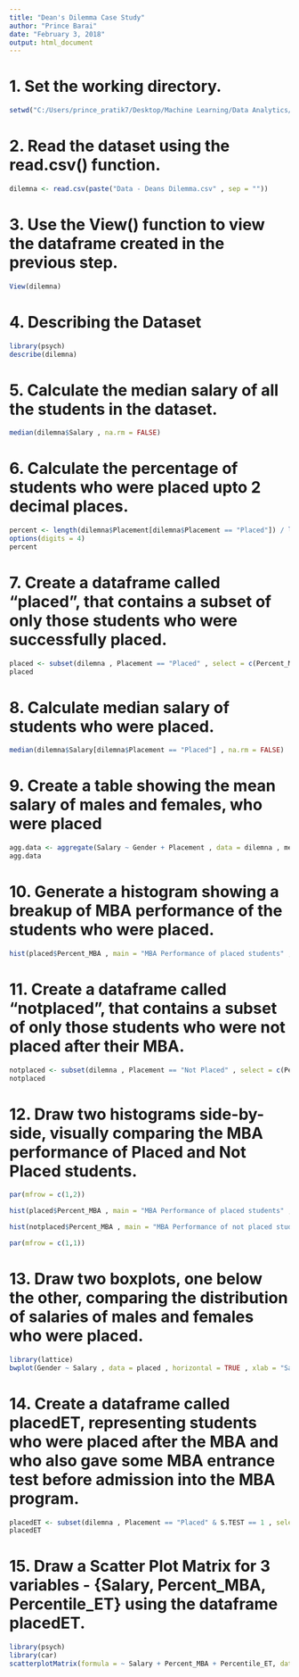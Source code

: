 ---
title: "Dean's Dilemma Case Study"
author: "Prince Barai"
date: "February 3, 2018"
output: html_document
---

# 1. Set the working directory.
```{r}
setwd("C:/Users/prince_pratik7/Desktop/Machine Learning/Data Analytics/Data Visualisation/Day 6")
```
# 2. Read the dataset using the read.csv() function.
```{r}
dilemna <- read.csv(paste("Data - Deans Dilemma.csv" , sep = ""))
```
# 3. Use the View() function to view the dataframe created in the previous step.
```{r}
View(dilemna)
```
# 4. Describing the Dataset
```{r}
library(psych)
describe(dilemna)
```
# 5. Calculate the median salary of all the students in the dataset.
```{r}
median(dilemna$Salary , na.rm = FALSE)
```
# 6. Calculate the percentage of students who were placed upto 2 decimal places.
```{r}
percent <- length(dilemna$Placement[dilemna$Placement == "Placed"]) / length(dilemna$Placement) * 100
options(digits = 4)
percent
```
# 7. Create a dataframe called "placed", that contains a subset of only those students who were successfully placed.
```{r}
placed <- subset(dilemna , Placement == "Placed" , select = c(Percent_MBA , Gender , Salary))
placed
```
# 8. Calculate median salary of students who were placed.
```{r}
median(dilemna$Salary[dilemna$Placement == "Placed"] , na.rm = FALSE)
```
# 9.  Create a table showing the mean salary of males and females, who were placed
```{r}
agg.data <- aggregate(Salary ~ Gender + Placement , data = dilemna , mean)
agg.data
```
# 10. Generate a histogram showing a breakup of MBA performance of the students who were placed.
```{r}
hist(placed$Percent_MBA , main = "MBA Performance of placed students" , xlab = "MBA Percentage" , ylab = "Count" , xlim = c(50,80) , ylim = c(0,150) , col = "grey" , breaks = c(50,seq(60,80,10)))

```
# 11. Create a dataframe called "notplaced", that contains a subset of only those students who were not placed after their MBA.
```{r}
notplaced <- subset(dilemna , Placement == "Not Placed" , select = c(Percent_MBA , Gender , Salary))
notplaced
```
# 12. Draw two histograms side-by-side, visually comparing the MBA performance of Placed and Not Placed students.

```{r}
par(mfrow = c(1,2))

hist(placed$Percent_MBA , main = "MBA Performance of placed students" , xlab = "MBA Percentage" , ylab = "Count" , xlim = c(50,80) , ylim = c(0,150) , col = "grey" , breaks = c(50,seq(60,80,10)))

hist(notplaced$Percent_MBA , main = "MBA Performance of not placed students" , xlab = "MBA Percentage" , ylab = "Count" , xlim = c(50,80) , ylim = c(0,40) , col = "grey" , breaks = c(50,seq(60,80,10)))
```

```{r}
par(mfrow = c(1,1))
```
# 13. Draw two boxplots, one below the other, comparing the distribution of salaries of males and females who were placed.
```{r}
library(lattice)
bwplot(Gender ~ Salary , data = placed , horizontal = TRUE , xlab = "Salary" , ylab = "Gender" , main = "Comparison of Salaries of Males and Females")
```
# 14. Create a dataframe called placedET, representing students who were placed after the MBA and who also gave some MBA entrance test before admission into the MBA program.
```{r}
placedET <- subset(dilemna , Placement == "Placed" & S.TEST == 1 , select = c(Salary , Percent_MBA , Percentile_ET))
placedET
```
# 15. Draw a Scatter Plot Matrix for 3 variables - {Salary, Percent_MBA, Percentile_ET} using the dataframe placedET.
```{r}
library(psych)
library(car)
scatterplotMatrix(formula = ~ Salary + Percent_MBA + Percentile_ET, data = placedET)
```






